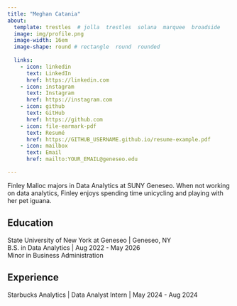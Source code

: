```yaml
---
title: "Meghan Catania" 
about:
  template: trestles  # jolla  trestles  solana  marquee  broadside
  image: img/profile.png
  image-width: 16em
  image-shape: round # rectangle  round  rounded
  
  links:
    - icon: linkedin
      text: LinkedIn
      href: https://linkedin.com
    - icon: instagram
      text: Instagram
      href: https://instagram.com
    - icon: github
      text: GitHub
      href: https://github.com
    - icon: file-earmark-pdf
      text: Resumé
      href: https://GITHUB_USERNAME.github.io/resume-example.pdf
    - icon: mailbox
      text: Email
      href: mailto:YOUR_EMAIL@geneseo.edu

---
```



Finley Malloc majors in Data Analytics at SUNY Geneseo. When not working on data analytics, Finley enjoys spending time unicycling and playing with her pet iguana.

## Education

State University of New York at Geneseo | Geneseo, NY <br>
B.S. in Data Analytics | Aug 2022 - May 2026 <br>
Minor in Business Administration 

## Experience

Starbucks Analytics | Data Analyst Intern | May 2024 - Aug 2024


